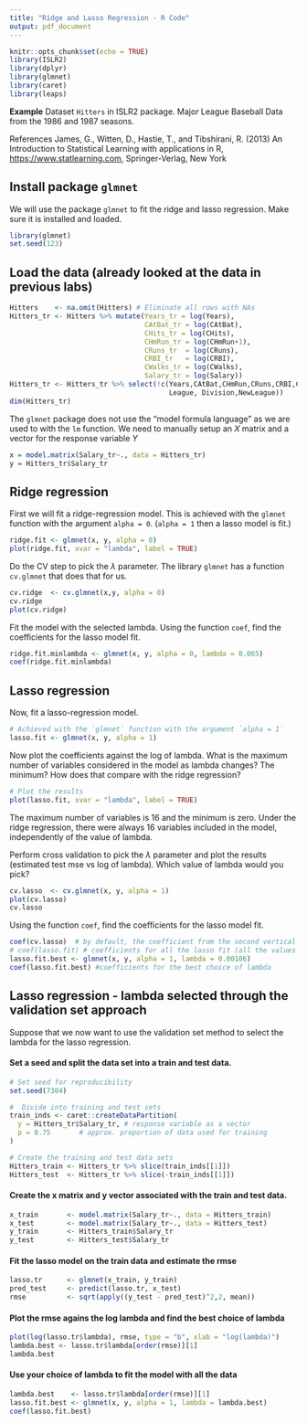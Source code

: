 ```yaml
---
title: "Ridge and Lasso Regression - R Code"
output: pdf_document
---
```


```r
knitr::opts_chunk$set(echo = TRUE)
library(ISLR2)
library(dplyr)
library(glmnet)
library(caret)
library(leaps)
```

**Example** Dataset `Hitters` in ISLR2 package. Major League Baseball Data from the 1986 and 1987 seasons.

References James, G., Witten, D., Hastie, T., and Tibshirani, R. (2013) An Introduction to Statistical Learning with applications in R, <https://www.statlearning.com>, Springer-Verlag, New York

## Install package `glmnet`

We will use the package `glmnet` to fit the ridge and lasso regression. Make sure it is installed and loaded.

```r
library(glmnet)
set.seed(123)
```

## Load the data (already looked at the data in previous labs)

```r
Hitters    <- na.omit(Hitters) # Eliminate all rows with NAs
Hitters_tr <- Hitters %>% mutate(Years_tr = log(Years),
                                 CAtBat_tr = log(CAtBat),
                                 CHits_tr = log(CHits),
                                 CHmRun_tr = log(CHmRun+1),
                                 CRuns_tr  = log(CRuns),
                                 CRBI_tr   = log(CRBI),
                                 CWalks_tr = log(CWalks),
                                 Salary_tr = log(Salary))
Hitters_tr <- Hitters_tr %>% select(!c(Years,CAtBat,CHmRun,CRuns,CRBI,CWalks,Salary, CHits,
                                       League, Division,NewLeague))
dim(Hitters_tr)
```

The `glmnet` package does not use the "model formula language" as we are used to with the `lm` function. We need to manually setup an $X$ matrix and a vector for the response variable $Y$

```r
x = model.matrix(Salary_tr~., data = Hitters_tr)
y = Hitters_tr$Salary_tr
```

## Ridge regression

First we will fit a ridge-regression model. This is achieved with the `glmnet` function with the argument `alpha = 0`. (`alpha = 1` then a lasso model is fit.)

```r
ridge.fit <- glmnet(x, y, alpha = 0)
plot(ridge.fit, xvar = "lambda", label = TRUE)
```

Do the CV step to pick the $\lambda$ parameter. The library `glmnet` has a function `cv.glmnet` that does that for us.

```r
cv.ridge  <- cv.glmnet(x,y, alpha = 0)
cv.ridge
plot(cv.ridge)
```

Fit the model with the selected lambda. Using the function `coef`, find the coefficients for the lasso model fit.

```r
ridge.fit.minlambda <- glmnet(x, y, alpha = 0, lambda = 0.065)
coef(ridge.fit.minlambda)
```

## Lasso regression

Now, fit a lasso-regression model.

```r
# Achieved with the `glmnet` function with the argument `alpha = 1`
lasso.fit <- glmnet(x, y, alpha = 1)
```

Now plot the coefficients against the log of lambda. What is the maximum number of variables considered in the model as lambda changes? The minimum? How does that compare with the ridge regression?

```r
# Plot the results
plot(lasso.fit, xvar = "lambda", label = TRUE)
```

The maximum number of variables is 16 and the minimum is zero. Under the ridge regression, there were always 16 variables included in the model, independently of the value of lambda.

Perform cross validation to pick the $\lambda$ parameter and plot the results (estimated test mse vs log of lambda). Which value of lambda would you pick?

```r
cv.lasso  <- cv.glmnet(x, y, alpha = 1)
plot(cv.lasso)
cv.lasso
```

Using the function `coef`, find the coefficients for the lasso model fit.

```r
coef(cv.lasso)  # by default, the coefficient from the second vertical line
# coef(lasso.fit) # coefficients for all the lasso fit (all the values of lambda)
lasso.fit.best <- glmnet(x, y, alpha = 1, lambda = 0.00106)
coef(lasso.fit.best) #coefficients for the best choice of lambda
```

## Lasso regression - lambda selected through the validation set approach

Suppose that we now want to use the validation set method to select the lambda for the lasso regression.

#### Set a seed and split the data set into a train and test data.

\textcolor{white}{1}

```r
# Set seed for reproducibility
set.seed(7304)

#  Divide into training and test sets
train_inds <- caret::createDataPartition(
  y = Hitters_tr$Salary_tr, # response variable as a vector
  p = 0.75       # approx. proportion of data used for training
)

# Create the training and test data sets
Hitters_train <- Hitters_tr %>% slice(train_inds[[1]])
Hitters_test  <- Hitters_tr %>% slice(-train_inds[[1]])
```

#### Create the x matrix and y vector associated with the train and test data.

\textcolor{white}{1}

```r
x_train       <- model.matrix(Salary_tr~., data = Hitters_train)
x_test        <- model.matrix(Salary_tr~., data = Hitters_test)
y_train       <- Hitters_train$Salary_tr
y_test        <- Hitters_test$Salary_tr
```

#### Fit the lasso model on the train data and estimate the rmse

\textcolor{white}{1}

```r
lasso.tr      <- glmnet(x_train, y_train)
pred_test     <- predict(lasso.tr, x_test)
rmse          <- sqrt(apply((y_test - pred_test)^2,2, mean))
```

#### Plot the rmse agains the log lambda and find the best choice of lambda

```r
plot(log(lasso.tr$lambda), rmse, type = "b", xlab = "log(lambda)")
lambda.best <- lasso.tr$lambda[order(rmse)][1]
lambda.best
```

#### Use your choice of lambda to fit the model with all the data

```r
lambda.best    <- lasso.tr$lambda[order(rmse)][1]
lasso.fit.best <- glmnet(x, y, alpha = 1, lambda = lambda.best)
coef(lasso.fit.best)
```
